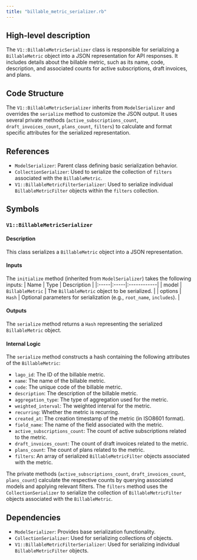 ```yaml
---
title: "billable_metric_serializer.rb"
---
```


## High-level description
The `V1::BillableMetricSerializer` class is responsible for serializing a `BillableMetric` object into a JSON representation for API responses. It includes details about the billable metric, such as its name, code, description, and associated counts for active subscriptions, draft invoices, and plans.

## Code Structure
The `V1::BillableMetricSerializer` inherits from `ModelSerializer` and overrides the `serialize` method to customize the JSON output. It uses several private methods (`active_subscriptions_count`, `draft_invoices_count`, `plans_count`, `filters`) to calculate and format specific attributes for the serialized representation.

## References
- `ModelSerializer`: Parent class defining basic serialization behavior.
- `CollectionSerializer`: Used to serialize the collection of `filters` associated with the `BillableMetric`.
- `V1::BillableMetricFilterSerializer`: Used to serialize individual `BillableMetricFilter` objects within the `filters` collection.

## Symbols

### `V1::BillableMetricSerializer`
#### Description
This class serializes a `BillableMetric` object into a JSON representation.

#### Inputs
The `initialize` method (inherited from `ModelSerializer`) takes the following inputs:
| Name | Type | Description |
|:-----|:-----|:------------|
| model | `BillableMetric` | The `BillableMetric` object to be serialized. |
| options | `Hash` | Optional parameters for serialization (e.g., `root_name`, `includes`). |

#### Outputs
The `serialize` method returns a `Hash` representing the serialized `BillableMetric` object.

#### Internal Logic
The `serialize` method constructs a hash containing the following attributes of the `BillableMetric`:
- `lago_id`: The ID of the billable metric.
- `name`: The name of the billable metric.
- `code`: The unique code of the billable metric.
- `description`: The description of the billable metric.
- `aggregation_type`: The type of aggregation used for the metric.
- `weighted_interval`: The weighted interval for the metric.
- `recurring`: Whether the metric is recurring.
- `created_at`: The creation timestamp of the metric (in ISO8601 format).
- `field_name`: The name of the field associated with the metric.
- `active_subscriptions_count`: The count of active subscriptions related to the metric.
- `draft_invoices_count`: The count of draft invoices related to the metric.
- `plans_count`: The count of plans related to the metric.
- `filters`: An array of serialized `BillableMetricFilter` objects associated with the metric.

The private methods (`active_subscriptions_count`, `draft_invoices_count`, `plans_count`) calculate the respective counts by querying associated models and applying relevant filters. The `filters` method uses the `CollectionSerializer` to serialize the collection of `BillableMetricFilter` objects associated with the `BillableMetric`.

## Dependencies
- `ModelSerializer`: Provides base serialization functionality.
- `CollectionSerializer`: Used for serializing collections of objects.
- `V1::BillableMetricFilterSerializer`: Used for serializing individual `BillableMetricFilter` objects. 

